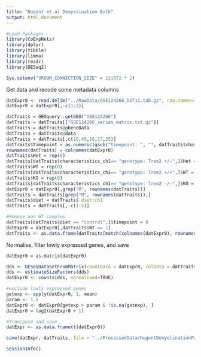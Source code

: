 ```yaml
---
title: "Nugent et al Demyelination Bulk"
output: html_document
---
```


```r
#Load Packages
library(CoExpNets)
library(dplyr)
library(tibble)
library(limma)
library(readr)
library(DESeq2)

Sys.setenv("VROOM_CONNECTION_SIZE" = 131072 * 2)
```


Get data and recode some metadata columns 

```r
datExpr0 <- read.delim("../RawData/GSE124266_DST11.tab.gz", row.names=1)
datExpr0 = datExpr0[,-c(1:2)]

datTraits = GEOquery::getGEO("GSE124266")
datTraits = datTraits[["GSE124266_series_matrix.txt.gz"]]
datTraits = datTraits@phenoData
datTraits = datTraits@data
datTraits = datTraits[,c(10,49,16,17,25)]
datTraits$timepoint = as.numeric(gsub("timepoint: ", "", datTraits$characteristics_ch1.6))
rownames(datTraits) = colnames(datExpr0)
datTraits$Het = rep(0)
datTraits[datTraits$characteristics_ch1== "genotype: Trem2 +/-",]$Het = 1
datTraits$WT = rep(0)
datTraits[datTraits$characteristics_ch1== "genotype: Trem2 +/+",]$WT = 1
datTraits$KO = rep(0)
datTraits[datTraits$characteristics_ch1== "genotype: Trem2 -/-",]$KO = 1
datExpr0 = datExpr0[,grep("M", rownames(datTraits))]
datTraits = datTraits[grep("M", rownames(datTraits)),]
datTraits$diet = datTraits$`diet:ch1`
datTraits = datTraits[,-c(1:5)]

#Remove non WT samples
datTraits[datTraits$diet == "control",]$timepoint = 0
datExpr0 = datExpr0[,datTraits$WT == 1]
datTraits <- as.data.frame(datTraits[match(colnames(datExpr0), rownames(datTraits)), ])
```

Normalise, filter lowly expressed genes, and save 

```r
datExpr0 = as.matrix(datExpr0)

dds <- DESeqDataSetFromMatrix(countData = datExpr0, colData = datTraits, design= ~1)
dds <- estimateSizeFactors(dds)
datExpr0 <- counts(dds, normalized=TRUE)

#exclude lowly expressed genes
getexp <- apply(datExpr0, 1, mean)
param <- 1.5
datExpr0 <- datExpr0[getexp > param & !is.na(getexp), ] 
datExpr0 = log2(datExpr0 + 1)

#Transpose and save
datExpr <- as.data.frame(t(datExpr0))

save(datExpr, datTraits, file = "../ProcessedData/NugentDemyelinationPreProcessed.rds")
```

```r
sessionInfo()
```